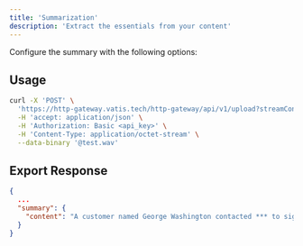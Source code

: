 ```yaml
---
title: 'Summarization'
description: 'Extract the essentials from your content'
---
```



Configure the summary with the following options:

<LlmSummaryParameters />

## Usage

```bash
curl -X 'POST' \
  'https://http-gateway.vatis.tech/http-gateway/api/v1/upload?streamConfigurationTemplateId=668115d123bca7e3509723d4&summary=true&summaryTone=formal&persist=true' \
  -H 'accept: application/json' \
  -H 'Authorization: Basic <api_key>' \
  -H 'Content-Type: application/octet-stream' \
  --data-binary '@test.wav'
```

## Export Response

```json
{
  ...
  "summary": {
    "content": "A customer named George Washington contacted *** to sign up for Wi-Fi service. During the call, he provided his phone number..."
  }
}
```